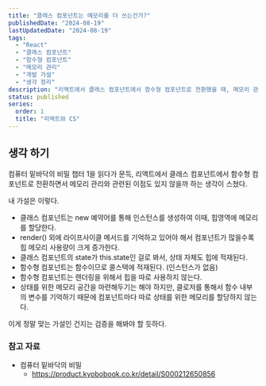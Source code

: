 ```yaml
---
title: "클래스 컴포넌트는 메모리를 더 쓰는건가?"
publishedDate: "2024-08-19"
lastUpdatedDate: "2024-08-19"
tags:
  - "React"
  - "클래스 컴포넌트"
  - "함수형 컴포넌트"
  - "메모리 관리"
  - "개발 가설"
  - "생각 정리"
description: "리액트에서 클래스 컴포넌트에서 함수형 컴포넌트로 전환했을 때, 메모리 관리와 관련된 이점이 있을까?"
status: published
series:
  order: 1
  title: "리액트와 CS"
---
```



## 생각 하기

컴퓨터 밑바닥의 비밀 챕터 1을 읽다가 문득, 리액트에서 클래스 컴포넌트에서 함수형 컴포넌트로 전환하면서 메모리 관리와 관련된 이점도 있지 않을까 하는 생각이 스쳤다.

내 가설은 이렇다.

- 클래스 컴포넌트는 new 예약어를 통해 인스턴스를 생성하여 이때, 힙영역에 메모리를 할당한다.
- render() 외에 라이프사이클 메서드를 기억하고 있어야 해서 컴포넌트가 많을수록 힙 메모리 사용량이 크게 증가한다.
- 클래스 컴포넌트의 state가 this.state인 걸로 봐서, 상태 자체도 힙에 적재된다.
- 함수형 컴포넌트는 함수이므로 콜스택에 적재된다. (인스턴스가 없음)
- 함수형 컴포넌트는 렌더링을 위해서 힙을 따로 사용하지 않는다.
- 상태를 위한 메모리 공간을 마련해두기는 해야 하지만, 클로저를 통해서 함수 내부의 변수를 기억하기 때문에 컴포넌트마다 따로 상태를 위한 메모리를 할당하지 않는다.

이게 정말 맞는 가설인 건지는 검증을 해봐야 할 듯하다.

### 참고 자료
- 컴퓨터 밑바닥의 비밀
  - https://product.kyobobook.co.kr/detail/S000212650856